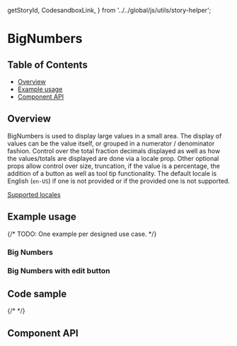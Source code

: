   getStoryId,
  CodesandboxLink,
} from '../../global/js/utils/story-helper';

# BigNumbers

## Table of Contents

- [Overview](#overview)
- [Example usage](#example-usage)
- [Component API](#component-api)

## Overview

BigNumbers is used to display large values in a small area. The display of
values can be the value itself, or grouped in a numerator / denominator fashion.
Control over the total fraction decimals displayed as well as how the
values/totals are displayed are done via a locale prop. Other optional props
allow control over size, truncation, if the value is a percentage, the addition
of a button as well as tool tip functionality. The default locale is English
(`en-US`) if one is not provided or if the provided one is not supported.

[Supported locales](https://developer.mozilla.org/en-US/docs/Web/JavaScript/Reference/Global_Objects/Intl/NumberFormat/NumberFormat#locales)

## Example usage

{/* TODO: One example per designed use case. */}

### Big Numbers

<Canvas>
  <Story id={getStoryId(BigNumbers.displayName, 'big-numbers')} />
</Canvas>

### Big Numbers with edit button

<Canvas>
  <Story id={getStoryId(BigNumbers.displayName, 'with-edit-button')} />
</Canvas>

## Code sample

{/* <CodesandboxLink exampleDirectory="BigNumbers" /> */}

## Component API

<ArgsTable />
